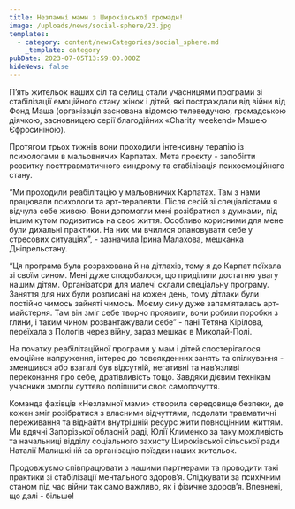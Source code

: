 ```yaml
---
title: Незламні мами з Широківської громади!
image: /uploads/news/social-sphere/23.jpg
templates:
  - category: content/newsCategories/social_sphere.md
    _template: category
pubDate: 2023-07-05T13:59:00.000Z
hideNews: false
---
```


 П’ять жительок наших сіл та селищ стали учасницями програми зі стабілізації емоційного стану жінок і дітей, які постраждали від війни від Фонд Маша (організація заснована відомою телеведучою, громадською діячкою, засновницею серії благодійних «Charity weekend» Машею Єфросиніною).

Протягом трьох тижнів вони проходили інтенсивну терапію із психологами в мальовничих Карпатах. Мета проєкту - запобігти розвитку посттравматичного синдрому та стабілізація психоемоційного стану. 

“Ми проходили реабілітацію у мальовничих Карпатах. Там з нами працювали психологи та арт-терапевти. Після сесій зі спеціалістами я відчула себе живою. Вони допомогли мені розібратися з думками, під іншим кутом подивитись на своє життя. Особливо корисними для мене були дихальні практики. На них ми вчилися опановувати себе у стресових ситуаціях”, -  зазначила Ірина Малахова, мешканка Дніпрельстану.

“Ця програма була розрахована й на дітлахів, тому я до Карпат поїхала зі своїм сином. Мені дуже сподобалося, що приділили достатню увагу нашим дітям. Організатори для малечі склали спеціальну програму. Заняття для них були розписані на кожен день, тому дітлахи були постійно чимось зайняті чимось. Моєму сину дуже запам’яталась арт-майстерня. Там він зміг себе творчо проявити, вони робили поробки з глини, і таким чином розвантажували себе” - пані Тетяна Кірілова, переїхала з Пологів через війну, зараз мешкає в Миколай-Полі.

На початку реабілітаційної програми у мам і дітей спостерігалося емоційне напруження, інтерес до повсякденних занять та спілкування - зменшився або взагалі був відсутній, негативні та нав’язливі переконання про себе, дратівливість тощо. Завдяки дієвим технікам учасники змогли суттєво поліпшити своє самопочуття.

Команда фахівців «Незламної мами» створила середовище безпеки, де кожен зміг розібратися з власними відчуттями, подолати травматичні переживання та віднайти внутрішній ресурс жити повноцінним життям. Ми вдячні  Запорізької обласній раді, Юлії Клименко за таку можливість та начальниці відділу соціального захисту Широківської сільської ради Наталії Малишкіній за організацію поїздки наших жительок. 

Продовжуємо співпрацювати з нашими партнерами та проводити такі практики зі стабілізації ментального здоров’я. Слідкувати за психічним станом під час війни так само важливо, як і фізичне здоров’я. Впевнені, що далі - більше!





